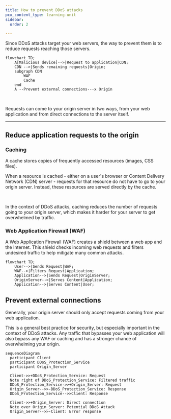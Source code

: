 ```yaml
---
title: How to prevent DDoS attacks
pcx_content_type: learning-unit
sidebar:
  order: 2

---
```



Since DDoS attacks target your web servers, the way to prevent them is to reduce requests reaching those servers.

```mermaid
flowchart TD;
    A[Malicious device]-->|Request to application|CDN;
    CDN -->|Sends remaining requests|Origin;
    subgraph CDN
        WAF
        Cache
    end
    A --Prevent external connections---x Origin
```

<br/>

Requests can come to your origin server in two ways, from your web application and from direct connections to the server itself.

***

## Reduce application requests to the origin

### Caching

A cache stores copies of frequently accessed resources (images, CSS files).

When a resource is cached - either on a user's browser or Content Delivery Network (CDN) server - requests for that resource do not have to go to your origin server. Instead, these resources are served directly by the cache.

<Render file="cache-basic-diagram" /> <br/>

In the context of DDoS attacks, caching reduces the number of requests going to your origin server, which makes it harder for your server to get overwhelmed by traffic.

### Web Application Firewall (WAF)

A Web Application Firewall (WAF) creates a shield between a web app and the Internet. This shield checks incoming web requests and filters undesired traffic to help mitigate many common attacks.

```mermaid
flowchart TD;
    User-->|Sends Request|WAF;
    WAF-->|Filters Request|Application;
    Application-->|Sends Request|OriginServer;
    OriginServer-->|Serves Content|Application;
    Application-->|Serves Content|User;
```

## Prevent external connections

Generally, your origin server should only accept requests coming from your web application.

This is a general best practice for security, but especially important in the context of DDoS attacks. Any traffic that bypasses your web application will also bypass any WAF or caching and has a stronger chance of overwhelming your origin.

```mermaid
sequenceDiagram
  participant Client
  participant DDoS_Protection_Service
  participant Origin_Server

  Client->>+DDoS_Protection_Service: Request
  Note right of DDoS_Protection_Service: Filtered traffic
  DDoS_Protection_Service->>+Origin_Server: Request
  Origin_Server-->>-DDoS_Protection_Service: Response
  DDoS_Protection_Service-->>Client: Response

  Client->>+Origin_Server: Direct connection
  Note over Origin_Server: Potential DDoS Attack
  Origin_Server-->>-Client: Error response
```
